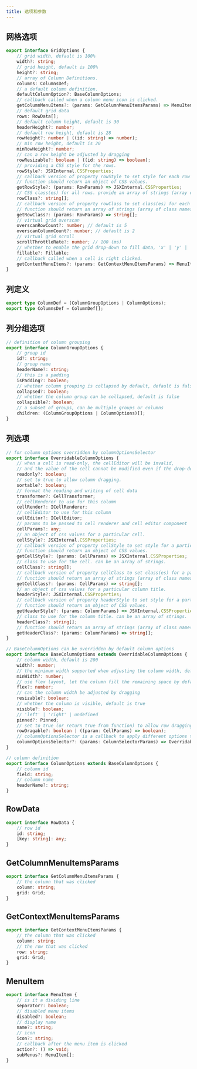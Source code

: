 ```yaml
---
title: 选项和参数
---
```


## 网格选项

```typescript
export interface GridOptions {
    // grid width, default is 100%
    width?: string;
    // grid height, default is 100%
    height?: string;
    // array of Column Definitions.
    columns: ColumnsDef;
    // a default column definition.
    defaultColumnOption?: BaseColumnOptions;
    // callback called when a column menu icon is clicked.
    getColumnMenuItems?: (params: GetColumnMenuItemsParams) => MenuItem[] | undefined;
    // default grid data
    rows: RowData[];
    // default column height, default is 30
    headerHeight?: number;
    // default row height, default is 28
    rowHeight?: number | ((id: string) => number);
    // min row height, default is 20
    minRowHeight?: number;
    // can a row height be adjusted by dragging
    rowResizable?: boolean | ((id: string) => boolean);
    // providing a CSS style for the rows.
    rowStyle?: JSXInternal.CSSProperties;
    // callback version of property rowStyle to set style for each row individually.
    // function should return an object of CSS values.
    getRowStyle?: (params: RowParams) => JSXInternal.CSSProperties;
    // CSS class(es) for all rows. provide an array of strings (array of class names).
    rowClass?: string[];
    // callback version of property rowClass to set class(es) for each row individually.
    // function should return an array of strings (array of class names).
    getRowClass?: (params: RowParams) => string[];
    // virtual grid overscan
    overscanRowCount?: number; // default is 5
    overscanColumnCount?: number; // default is 2
    // virtual grid scroll 
    scrollThrottleRate?: number; // 100 (ms)
    // whether to enable the grid drop-down to fill data, 'x' | 'y' | 'xy' | undefined
    fillable?: Fillable;
    // callback called when a cell is right clicked.
    getContextMenuItems?: (params: GetContextMenuItemsParams) => MenuItem[];
}
```

## 列定义

```typescript
export type ColumnDef = (ColumnGroupOptions | ColumnOptions);
export type ColumnsDef = ColumnDef[];
```

## 列分组选项

```typescript
// definition of column grouping 
export interface ColumnGroupOptions {
    // group id
    id?: string;
    // group name
    headerName?: string;
    // this is a padding
    isPadding?: boolean;
    // whether column grouping is collapsed by default, default is false
    collapsed?: boolean;
    // whether the column group can be collapsed, default is false
    collapsible?: boolean;
    // a subset of groups, can be multiple groups or columns
    children: (ColumnGroupOptions | ColumnOptions)[];
}
```

## 列选项

```typescript
// for column options overridden by columnOptionsSelector
export interface OverridableColumnOptions {
    // when a cell is read-only, the cellEditor will be invalid,
    // and the value of the cell cannot be modified even if the drop-down fill is
    readonly?: boolean;
    // set to true to allow column dragging.
    sortable?: boolean;
    // format the reading and writing of cell data
    transformer?: CellTransformer;
    // cellRenderer to use for this column
    cellRender?: ICellRenderer;
    // cellEditor to use for this column
    cellEditor?: ICellEditor;
    // params to be passed to cell renderer and cell editor component
    cellParams?: any;
    // an object of css values for a particular cell.
    cellStyle?: JSXInternal.CSSProperties;
    // callback version of property cellStyle to set style for a particular cell.
    // function should return an object of CSS values.
    getCellStyle?: (params: CellParams) => JSXInternal.CSSProperties;
    // class to use for the cell. can be an array of strings.
    cellClass?: string[];
    // callback version of property cellClass to set class(es) for a particular cell.
    // function should return an array of strings (array of class names).
    getCellClass?: (params: CellParams) => string[];
    // an object of css values for a particular column title.
    headerStyle?: JSXInternal.CSSProperties;
    // callback version of property headerStyle to set style for a particular column title.
    // function should return an object of CSS values.
    getHeaderStyle?: (params: ColumnParams) => JSXInternal.CSSProperties;
    // class to use for the column title. can be an array of strings.
    headerClass?: string[];
    // function should return an array of strings (array of class names).
    getHeaderClass?: (params: ColumnParams) => string[];
}

// BaseColumnOptions can be overridden by default column options
export interface BaseColumnOptions extends OverridableColumnOptions {
    // column width, default is 200
    width?: number;
    // the minimum width supported when adjusting the column width, default is 100
    minWidth?: number;
    // use flex layout, let the column fill the remaining space by default
    flex?: number;
    // can the column width be adjusted by dragging
    resizable?: boolean;
    // whether the column is visible, default is true
    visible?: boolean;
    // 'left' | 'right' | undefined
    pinned?: Pinned;
    // set to true (or return true from function) to allow row dragging.
    rowDragable?: boolean | ((param: CellParams) => boolean);
    // columnOptionsSelector is a callback to apply different options to the same column of cells in different rows
    columnOptionsSelector?: (params: ColumnSelectorParams) => OverridableColumnOptions;
}

// column definition
export interface ColumnOptions extends BaseColumnOptions {
    // column id
    field: string;
    // column name
    headerName?: string;
}
```

## RowData

```typescript
export interface RowData {
    // row id
    id: string;
    [key: string]: any;
}
```

## GetColumnMenuItemsParams

```typescript
export interface GetColumnMenuItemsParams {
    // the column that was clicked
    column: string;
    grid: Grid;
}
```

## GetContextMenuItemsParams

```typescript
export interface GetContextMenuItemsParams {
    // the column that was clicked
    column: string;
    // the row that was clicked
    row: string;
    grid: Grid;
}
```

## MenuItem

```typescript
export interface MenuItem {
    // is it a dividing line
    separator?: boolean;
    // disabled menu items
    disabled?: boolean;
    // display name
    name?: string;
    // icon
    icon?: string;
    // callback after the menu item is clicked
    action?: () => void;
    subMenus?: MenuItem[];
}
```
